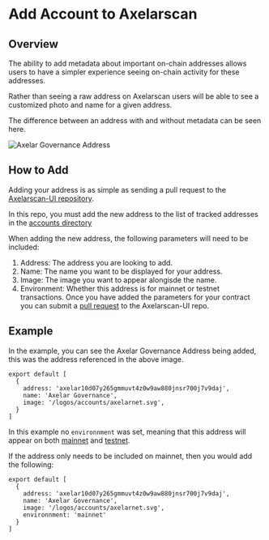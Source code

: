 # Add Account to Axelarscan

## Overview

The ability to add metadata about important on-chain addresses allows users to have a simpler experience seeing on-chain activity for these addresses.

Rather than seeing a raw address on Axelarscan users will be able to see a customized photo and name for a given address.

The difference between an address with and without metadata can be seen here.

![Axelar Governance Address](/images/axelar-governance-address.png)


## How to Add

Adding your address is as simple as sending a pull request to the [Axelarscan-UI repository](https://github.com/CoinHippo-Labs/axelarscan-ui/tree/main). 

In this repo, you must add the new address to the list of tracked addresses in the [accounts directory](https://github.com/CoinHippo-Labs/axelarscan-ui/blob/main/data/accounts/index.js)

When adding the new address, the following parameters will need to be included:

1. Address: The address you are looking to add.
2. Name: The name you want to be displayed for your address.
3. Image: The image you want to appear alongisde the name.
4. Environment: Whether this address is for mainnet or testnet transactions.
Once you have added the parameters for your contract you can submit a [pull request](https://github.com/CoinHippo-Labs/axelarscan-ui/pulls) to the Axelarscan-UI repo.


## Example

In the example, you can see the Axelar Governance Address being added, this was the address referenced in the above image.

```
export default [
  {
    address: 'axelar10d07y265gmmuvt4z0w9aw880jnsr700j7v9daj',
    name: 'Axelar Governance',
    image: '/logos/accounts/axelarnet.svg',
  }
]
```

In this example no `environnment` was set, meaning that this address will appear on both [mainnet](https://axelarscan.io/account/axelar10d07y265gmmuvt4z0w9aw880jnsr700j7v9daj) and [testnet](https://testnet.axelarscan.io/account/axelar10d07y265gmmuvt4z0w9aw880jnsr700j7v9daj).

If the address only needs to be included on mainnet, then you would add the following:

```
export default [
  {
    address: 'axelar10d07y265gmmuvt4z0w9aw880jnsr700j7v9daj',
    name: 'Axelar Governance',
    image: '/logos/accounts/axelarnet.svg',
    environnment: 'mainnet'
  }
]
```



